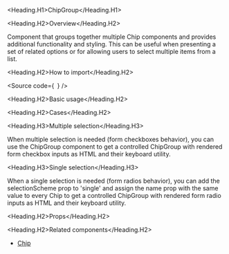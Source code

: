 

<Meta of={Stories} />

<Heading.H1>ChipGroup</Heading.H1>

<Heading.H2>Overview</Heading.H2>

Component that groups together multiple Chip components and provides additional functionality and styling.
This can be useful when presenting a set of related options or for allowing users to select multiple items from a list.

<Heading.H2>How to import</Heading.H2>

<Source
  code={`
`}
/>

<Heading.H2>Basic usage</Heading.H2>

<Canvas of={Stories.Base} />

<Heading.H2>Cases</Heading.H2>

<Heading.H3>Multiple selection</Heading.H3>

When multiple selection is needed (form checkboxes behavior), you can use the ChipGroup component to
get a controlled ChipGroup with rendered form checkbox inputs as HTML and their keyboard utility.

<Canvas of={CaseStories.MultipleSelection} />

<Heading.H3>Single selection</Heading.H3>

When a single selection is needed (form radios behavior), you can add the selectionScheme prop to 'single' and assign
the name prop with the same value to every Chip to get a controlled ChipGroup with rendered form radio inputs as HTML and their keyboard utility.

<Canvas of={CaseStories.SingleSelection} />

<Heading.H2>Props</Heading.H2>

<ArgTypes of={Stories} />

<Heading.H2>Related components</Heading.H2>

- [Chip](?path=/docs/components-core-form-chip--docs)
